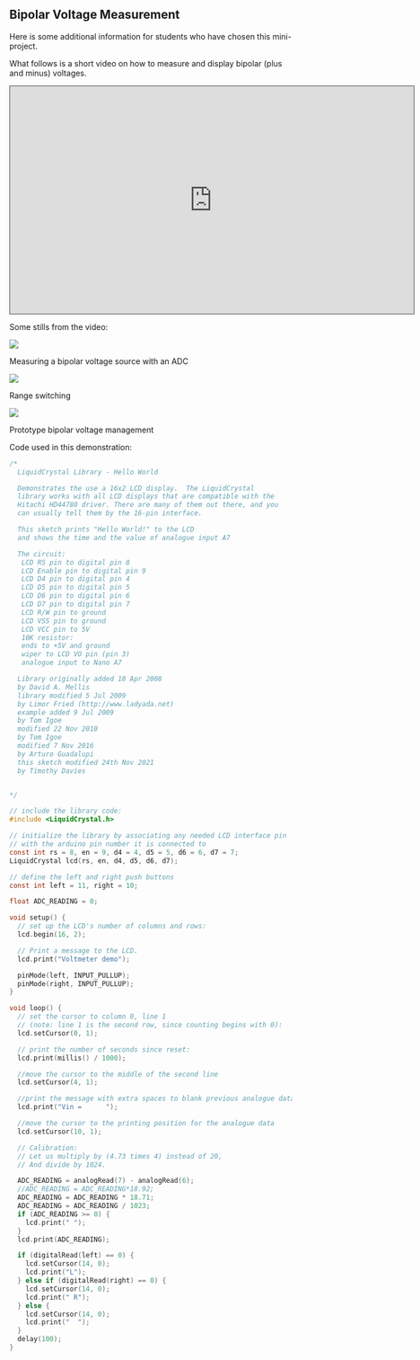 
## Bipolar Voltage Measurement {#sec-bipolar-voltage-measurement}

Here is some additional information for students who have chosen this mini-project.

What follows is a short video on how to measure and display bipolar (plus and minus) voltages.

<iframe src="https://swanseauniversity.cloud.panopto.eu/Panopto/Pages/Embed.aspx?id=b3dcc796-35e7-4f4f-878f-b0cd00e22a22&autoplay=false&offerviewer=true&showtitle=true&showbrand=true&captions=true&interactivity=all" height="405" width="720" style="border: 1px solid #464646;" allowfullscreen allow="autoplay" aria-label="Panopto Embedded Video Player"></iframe>

Some stills from the video:

::: {#fig-bipolar-voltage-measurement} 
![](pictures/2023-12-03-140308.jpg){fig-alt="EG-151 Volmeter Demo Voltage."}

Measuring a bipolar voltage source with an ADC
:::

::: {@fig-range-switching}
![](pictures/2023-12-03-140347.jpg){fig-alt="Range switching."}

Range switching
:::

::: {@fig-prototype-vm}
![](pictures/Voltmeter_demo.jpg){fig-alt="Prototype bipolar voltage management."}

Prototype bipolar voltage management
:::

Code used in this demonstration:

```c
/*
  LiquidCrystal Library - Hello World

  Demonstrates the use a 16x2 LCD display.  The LiquidCrystal
  library works with all LCD displays that are compatible with the
  Hitachi HD44780 driver. There are many of them out there, and you
  can usually tell them by the 16-pin interface.

  This sketch prints "Hello World!" to the LCD
  and shows the time and the value of analogue input A7

  The circuit:
   LCD RS pin to digital pin 8
   LCD Enable pin to digital pin 9
   LCD D4 pin to digital pin 4
   LCD D5 pin to digital pin 5
   LCD D6 pin to digital pin 6
   LCD D7 pin to digital pin 7
   LCD R/W pin to ground
   LCD VSS pin to ground
   LCD VCC pin to 5V
   10K resistor:
   ends to +5V and ground
   wiper to LCD VO pin (pin 3)
   analogue input to Nano A7

  Library originally added 18 Apr 2008
  by David A. Mellis
  library modified 5 Jul 2009
  by Limor Fried (http://www.ladyada.net)
  example added 9 Jul 2009
  by Tom Igoe
  modified 22 Nov 2010
  by Tom Igoe
  modified 7 Nov 2016
  by Arturo Guadalupi
  this sketch modified 24th Nov 2021
  by Timothy Davies


*/

// include the library code:
#include <LiquidCrystal.h>

// initialize the library by associating any needed LCD interface pin
// with the arduino pin number it is connected to
const int rs = 8, en = 9, d4 = 4, d5 = 5, d6 = 6, d7 = 7;
LiquidCrystal lcd(rs, en, d4, d5, d6, d7);

// define the left and right push buttons
const int left = 11, right = 10;

float ADC_READING = 0;

void setup() {
  // set up the LCD's number of columns and rows:
  lcd.begin(16, 2);

  // Print a message to the LCD.
  lcd.print("Voltmeter demo");

  pinMode(left, INPUT_PULLUP);
  pinMode(right, INPUT_PULLUP);
}

void loop() {
  // set the cursor to column 0, line 1
  // (note: line 1 is the second row, since counting begins with 0):
  lcd.setCursor(0, 1);

  // print the number of seconds since reset:
  lcd.print(millis() / 1000);

  //move the cursor to the middle of the second line
  lcd.setCursor(4, 1);

  //print the message with extra spaces to blank previous analogue data
  lcd.print("Vin =      ");

  //move the cursor to the printing position for the analogue data
  lcd.setCursor(10, 1);

  // Calibration:
  // Let us multiply by (4.73 times 4) instead of 20,
  // And divide by 1024.

  ADC_READING = analogRead(7) - analogRead(6);
  //ADC_READING = ADC_READING*18.92;
  ADC_READING = ADC_READING * 18.71;
  ADC_READING = ADC_READING / 1023;
  if (ADC_READING >= 0) {
    lcd.print(" ");
  }
  lcd.print(ADC_READING);

  if (digitalRead(left) == 0) {
    lcd.setCursor(14, 0);
    lcd.print("L");
  } else if (digitalRead(right) == 0) {
    lcd.setCursor(14, 0);
    lcd.print(" R");
  } else {
    lcd.setCursor(14, 0);
    lcd.print("  ");
  }
  delay(100);
}
```
